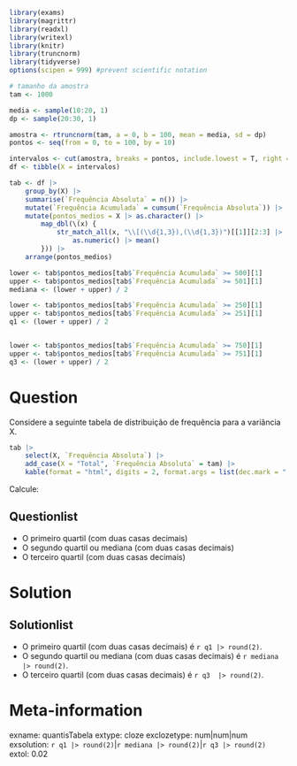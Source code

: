 ```r
library(exams)
library(magrittr)
library(readxl)
library(writexl)
library(knitr)
library(truncnorm)
library(tidyverse)
options(scipen = 999) #prevent scientific notation 

# tamanho da amostra
tam <- 1000

media <- sample(10:20, 1)
dp <- sample(20:30, 1)

amostra <- rtruncnorm(tam, a = 0, b = 100, mean = media, sd = dp)
pontos <- seq(from = 0, to = 100, by = 10)

intervalos <- cut(amostra, breaks = pontos, include.lowest = T, right = F)
df <- tibble(X = intervalos)

tab <- df |>
    group_by(X) |>
    summarise(`Frequência Absoluta` = n()) |>
    mutate(`Frequência Acumulada` = cumsum(`Frequência Absoluta`)) |>
    mutate(pontos_medios = X |> as.character() |>
        map_dbl(\(x) {
            str_match_all(x, "\\[(\\d{1,3}),(\\d{1,3})")[[1]][2:3] |>
                as.numeric() |> mean()
        })) |>
    arrange(pontos_medios)

lower <- tab$pontos_medios[tab$`Frequência Acumulada` >= 500][1]
upper <- tab$pontos_medios[tab$`Frequência Acumulada` >= 501][1]
mediana <- (lower + upper) / 2

lower <- tab$pontos_medios[tab$`Frequência Acumulada` >= 250][1]
upper <- tab$pontos_medios[tab$`Frequência Acumulada` >= 251][1]
q1 <- (lower + upper) / 2


lower <- tab$pontos_medios[tab$`Frequência Acumulada` >= 750][1]
upper <- tab$pontos_medios[tab$`Frequência Acumulada` >= 751][1]
q3 <- (lower + upper) / 2
```

Question
========
Considere a seguinte tabela de distribuição de frequência para a variância X.

```r
tab |>
    select(X, `Frequência Absoluta`) |>
    add_case(X = "Total", `Frequência Absoluta` = tam) |>
    kable(format = "html", digits = 2, format.args = list(dec.mark = ","))
```

Calcule:

Questionlist
------------
* O primeiro quartil (com duas casas decimais)
* O segundo quartil ou mediana (com duas casas decimais)
* O terceiro quartil (com duas casas decimais)

Solution
========
Solutionlist
------------
* O primeiro quartil (com duas casas decimais) é `r q1 |> round(2)`.
* O segundo quartil ou mediana (com duas casas decimais) é `r mediana |> round(2)`.
* O terceiro quartil (com duas casas decimais) é `r q3  |> round(2)`.

Meta-information
================
exname: quantisTabela
extype: cloze
exclozetype: num|num|num
exsolution: `r q1 |> round(2)`|`r mediana |> round(2)`|`r q3 |> round(2)`
extol: 0.02